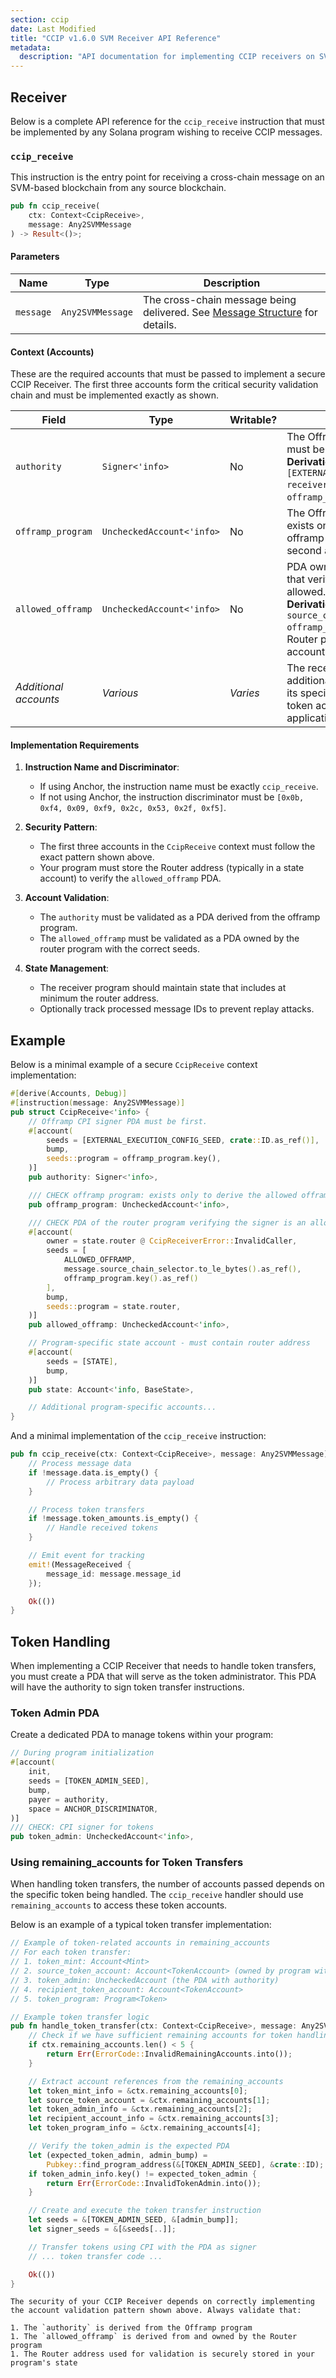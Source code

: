 ```yaml
---
section: ccip
date: Last Modified
title: "CCIP v1.6.0 SVM Receiver API Reference"
metadata:
  description: "API documentation for implementing CCIP receivers on SVM-based blockchains like Solana."
---
```



## Receiver

Below is a complete API reference for the `ccip_receive` instruction that must be implemented by any Solana program wishing to receive CCIP messages.

### `ccip_receive`

This instruction is the entry point for receiving a cross-chain message on an SVM-based blockchain from any source blockchain.

```rust
pub fn ccip_receive(
    ctx: Context<CcipReceive>,
    message: Any2SVMMessage
) -> Result<()>;
```

#### Parameters

| Name      | Type             | Description                                                                                                                           |
| --------- | ---------------- | ------------------------------------------------------------------------------------------------------------------------------------- |
| `message` | `Any2SVMMessage` | The cross-chain message being delivered. See [Message Structure](/ccip/api-reference/svm/v1.6.0/messages#any2svmmessage) for details. |

#### Context (Accounts)

These are the required accounts that must be passed to implement a secure CCIP Receiver. The first three accounts form the critical security validation chain and must be implemented exactly as shown.

| Field                          | Type                                   | Writable? | Description                                                                                                                                                                                                     |
| ------------------------------ | -------------------------------------- | --------- | --------------------------------------------------------------------------------------------------------------------------------------------------------------------------------------------------------------- |
| `authority`                    | <nobr>`Signer<'info>`</nobr>           | No        | The Offramp CPI signer PDA. This must be the first account.<br/>**Derivation**: `[EXTERNAL_EXECUTION_CONFIG_SEED, receiver_program_id]` under the `offramp_program`.                                            |
| <nobr>`offramp_program`</nobr> | <nobr>`UncheckedAccount<'info>`</nobr> | No        | The Offramp program ID. This exists only to derive the allowed offramp PDA and must be the second account.                                                                                                      |
| `allowed_offramp`              | <nobr>`UncheckedAccount<'info>`</nobr> | No        | PDA owned by the Router program that verifies this Offramp is allowed.<br/>**Derivation**: `[ALLOWED_OFFRAMP, source_chain_selector, offramp_program_key]` under the Router program. Must be the third account. |
| _Additional accounts_          | _Various_                              | _Varies_  | The receiver program can define additional accounts as needed for its specific logic (state accounts, token accounts, etc.). These are application-specific.                                                    |

#### Implementation Requirements

1. **Instruction Name and Discriminator**:
   - If using Anchor, the instruction name must be exactly `ccip_receive`.
   - If not using Anchor, the instruction discriminator must be `[0x0b, 0xf4, 0x09, 0xf9, 0x2c, 0x53, 0x2f, 0xf5]`.

1. **Security Pattern**:
   - The first three accounts in the `CcipReceive` context must follow the exact pattern shown above.
   - Your program must store the Router address (typically in a state account) to verify the `allowed_offramp` PDA.

1. **Account Validation**:
   - The `authority` must be validated as a PDA derived from the offramp program.
   - The `allowed_offramp` must be validated as a PDA owned by the router program with the correct seeds.

1. **State Management**:
   - The receiver program should maintain state that includes at minimum the router address.
   - Optionally track processed message IDs to prevent replay attacks.

## Example

Below is a minimal example of a secure `CcipReceive` context implementation:

```rust
#[derive(Accounts, Debug)]
#[instruction(message: Any2SVMMessage)]
pub struct CcipReceive<'info> {
    // Offramp CPI signer PDA must be first.
    #[account(
        seeds = [EXTERNAL_EXECUTION_CONFIG_SEED, crate::ID.as_ref()],
        bump,
        seeds::program = offramp_program.key(),
    )]
    pub authority: Signer<'info>,

    /// CHECK offramp program: exists only to derive the allowed offramp PDA
    pub offramp_program: UncheckedAccount<'info>,

    /// CHECK PDA of the router program verifying the signer is an allowed offramp.
    #[account(
        owner = state.router @ CcipReceiverError::InvalidCaller,
        seeds = [
            ALLOWED_OFFRAMP,
            message.source_chain_selector.to_le_bytes().as_ref(),
            offramp_program.key().as_ref()
        ],
        bump,
        seeds::program = state.router,
    )]
    pub allowed_offramp: UncheckedAccount<'info>,

    // Program-specific state account - must contain router address
    #[account(
        seeds = [STATE],
        bump,
    )]
    pub state: Account<'info, BaseState>,

    // Additional program-specific accounts...
}
```

And a minimal implementation of the `ccip_receive` instruction:

```rust
pub fn ccip_receive(ctx: Context<CcipReceive>, message: Any2SVMMessage) -> Result<()> {
    // Process message data
    if !message.data.is_empty() {
        // Process arbitrary data payload
    }

    // Process token transfers
    if !message.token_amounts.is_empty() {
        // Handle received tokens
    }

    // Emit event for tracking
    emit!(MessageReceived {
        message_id: message.message_id
    });

    Ok(())
}
```

## Token Handling

When implementing a CCIP Receiver that needs to handle token transfers, you must create a PDA that will serve as the token administrator. This PDA will have the authority to sign token transfer instructions.

### Token Admin PDA

Create a dedicated PDA to manage tokens within your program:

```rust
// During program initialization
#[account(
    init,
    seeds = [TOKEN_ADMIN_SEED],
    bump,
    payer = authority,
    space = ANCHOR_DISCRIMINATOR,
)]
/// CHECK: CPI signer for tokens
pub token_admin: UncheckedAccount<'info>,
```

### Using remaining_accounts for Token Transfers

When handling token transfers, the number of accounts passed depends on the specific token being handled. The `ccip_receive` handler should use `remaining_accounts` to access these token accounts.

Below is an example of a typical token transfer implementation:

```rust
// Example of token-related accounts in remaining_accounts
// For each token transfer:
// 1. token_mint: Account<Mint>
// 2. source_token_account: Account<TokenAccount> (owned by program with token_admin authority)
// 3. token_admin: UncheckedAccount (the PDA with authority)
// 4. recipient_token_account: Account<TokenAccount>
// 5. token_program: Program<Token>

// Example token transfer logic
pub fn handle_token_transfer(ctx: Context<CcipReceive>, message: Any2SVMMessage) -> Result<()> {
    // Check if we have sufficient remaining accounts for token handling
    if ctx.remaining_accounts.len() < 5 {
        return Err(ErrorCode::InvalidRemainingAccounts.into());
    }

    // Extract account references from the remaining_accounts
    let token_mint_info = &ctx.remaining_accounts[0];
    let source_token_account = &ctx.remaining_accounts[1];
    let token_admin_info = &ctx.remaining_accounts[2];
    let recipient_account_info = &ctx.remaining_accounts[3];
    let token_program_info = &ctx.remaining_accounts[4];

    // Verify the token_admin is the expected PDA
    let (expected_token_admin, admin_bump) =
        Pubkey::find_program_address(&[TOKEN_ADMIN_SEED], &crate::ID);
    if token_admin_info.key() != expected_token_admin {
        return Err(ErrorCode::InvalidTokenAdmin.into());
    }

    // Create and execute the token transfer instruction
    let seeds = &[TOKEN_ADMIN_SEED, &[admin_bump]];
    let signer_seeds = &[&seeds[..]];

    // Transfer tokens using CPI with the PDA as signer
    // ... token transfer code ...

    Ok(())
}
```

<Aside type="caution" title="Security Critical">

    The security of your CCIP Receiver depends on correctly implementing the account validation pattern shown above. Always validate that:

    1. The `authority` is derived from the Offramp program
    1. The `allowed_offramp` is derived from and owned by the Router program
    1. The Router address used for validation is securely stored in your program's state

</Aside>

<CcipCommon callout="educationalDisclaimer" />
